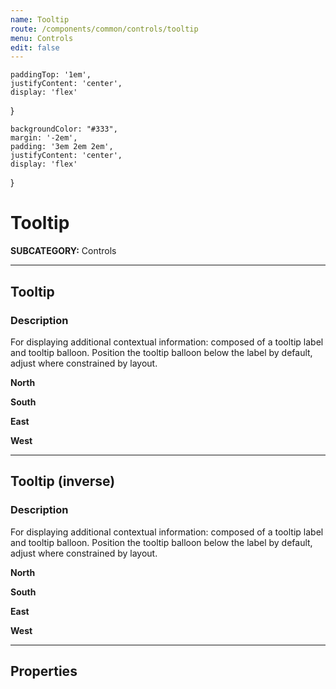 ```yaml
---
name: Tooltip
route: /components/common/controls/tooltip
menu: Controls
edit: false
---
```



    paddingTop: '1em',
    justifyContent: 'center',
    display: 'flex'
}

    backgroundColor: "#333",
    margin: '-2em',
    padding: '3em 2em 2em',
    justifyContent: 'center',
    display: 'flex'
}

# Tooltip
**SUBCATEGORY:** Controls

<hr />

## Tooltip
### Description
For displaying additional contextual information: composed of a tooltip label and tooltip balloon.
Position the tooltip balloon below the label by default, adjust where constrained by layout.

**North**
<Playground style={playgroundStyle}>
    <Tooltip labelText='Tooltip label' balloonText='Tooltip balloon' />
</Playground>

**South**
<Playground style={playgroundStyle}>
    <Tooltip labelText='Tooltip label' balloonText='Tooltip balloon' direction='south' />
</Playground>

**East**
<Playground style={playgroundStyle}>
    <Tooltip direction='left' labelText='Tooltip label' balloonText='Tooltip balloon' direction='east' />
</Playground>

**West**
<Playground style={playgroundStyle}>
    <Tooltip labelText='Tooltip label' balloonText='Tooltip balloon' direction='west' />
</Playground>


<hr />

## Tooltip (inverse)
### Description
For displaying additional contextual information: composed of a tooltip label and tooltip balloon.
Position the tooltip balloon below the label by default, adjust where constrained by layout.

**North**
<Playground style={inversePlaygroundStyle}>
    <Tooltip inverse labelText='Tooltip label' balloonText='Tooltip balloon' />
</Playground>

**South**
<Playground style={inversePlaygroundStyle}>
    <Tooltip inverse labelText='Tooltip label' balloonText='Tooltip balloon' direction='south' />
</Playground>

**East**
<Playground style={inversePlaygroundStyle}>
    <Tooltip direction='left' inverse labelText='Tooltip label' balloonText='Tooltip balloon' direction='east' />
</Playground>

**West**
<Playground style={inversePlaygroundStyle}>
    <Tooltip inverse labelText='Tooltip label' balloonText='Tooltip balloon' direction='west' />
</Playground>


<hr />

## Properties
<Props of={Tooltip} />
